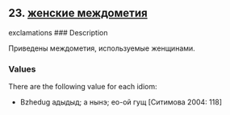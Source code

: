 ## 23. <a href =  'https://agricolamz.github.io/The_Circassian_Isoglosses_Database/23.html'>женские междометия</a>
exclamations
### Description

Приведены междометия, используемые женщинами.

### Values
There are the following value for each idiom:

* Bzhedug  адыдыд; а нынэ; ео-ой гущ [Ситимова 2004: 118] 

